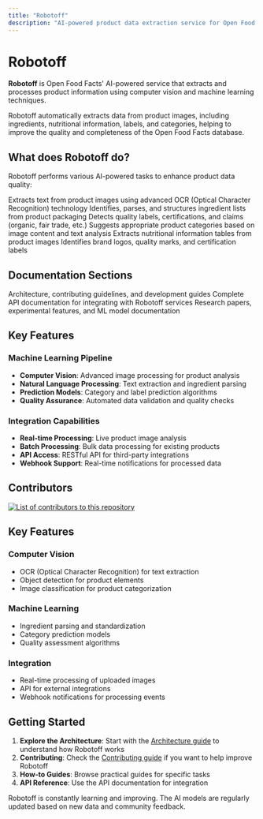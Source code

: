 ```yaml
---
title: "Robotoff"
description: "AI-powered product data extraction service for Open Food Facts. Learn about computer vision, ingredient analysis, and machine learning features."
---
```



# Robotoff

**Robotoff** is Open Food Facts' AI-powered service that extracts and processes product information using computer vision and machine learning techniques.

<Callout type="info">
  Robotoff automatically extracts data from product images, including
  ingredients, nutritional information, labels, and categories, helping to
  improve the quality and completeness of the Open Food Facts database.
</Callout>

## What does Robotoff do?

Robotoff performs various AI-powered tasks to enhance product data quality:

<Steps>
  <Step title="Image Analysis">
    Extracts text from product images using advanced OCR (Optical Character
    Recognition) technology
  </Step>
  <Step title="Ingredient Detection">
    Identifies, parses, and structures ingredient lists from product packaging
  </Step>
  <Step title="Label Recognition">
    Detects quality labels, certifications, and claims (organic, fair trade,
    etc.)
  </Step>
  <Step title="Category Prediction">
    Suggests appropriate product categories based on image content and text
    analysis
  </Step>
  <Step title="Nutrition Extraction">
    Extracts nutritional information tables from product images
  </Step>
  <Step title="Logo Detection">
    Identifies brand logos, quality marks, and certification labels
  </Step>
</Steps>

## Documentation Sections

<Cards>
  <Card href="/docs/Robotoff/(docs)" title="Project Documentation">
    Architecture, contributing guidelines, and development guides
  </Card>
  <Card href="/docs/Robotoff/(api)" title="API Reference">
    Complete API documentation for integrating with Robotoff services
  </Card>
  <Card href="/docs/Robotoff/(docs)/research" title="Research">
    Research papers, experimental features, and ML model documentation
  </Card>
</Cards>

## Key Features

### Machine Learning Pipeline

- **Computer Vision**: Advanced image processing for product analysis
- **Natural Language Processing**: Text extraction and ingredient parsing
- **Prediction Models**: Category and label prediction algorithms
- **Quality Assurance**: Automated data validation and quality checks

### Integration Capabilities

- **Real-time Processing**: Live product image analysis
- **Batch Processing**: Bulk data processing for existing products
- **API Access**: RESTful API for third-party integrations
- **Webhook Support**: Real-time notifications for processed data

## Contributors

<a href="https://github.com/openfoodfacts/robotoff/graphs/contributors">
  <img
    alt="List of contributors to this repository"
    src="https://contrib.rocks/image?repo=openfoodfacts/robotoff"
  />
</a>

## Key Features

### Computer Vision

- OCR (Optical Character Recognition) for text extraction
- Object detection for product elements
- Image classification for product categorization

### Machine Learning

- Ingredient parsing and standardization
- Category prediction models
- Quality assessment algorithms

### Integration

- Real-time processing of uploaded images
- API for external integrations
- Webhook notifications for processing events

## Getting Started

1. **Explore the Architecture**: Start with the [Architecture guide](/docs/Robotoff/introduction/architecture) to understand how Robotoff works
2. **Contributing**: Check the [Contributing guide](/docs/Robotoff/introduction/contributing) if you want to help improve Robotoff
3. **How-to Guides**: Browse practical guides for specific tasks
4. **API Reference**: Use the API documentation for integration

<Callout type="info">
  Robotoff is constantly learning and improving. The AI models are regularly
  updated based on new data and community feedback.
</Callout>
